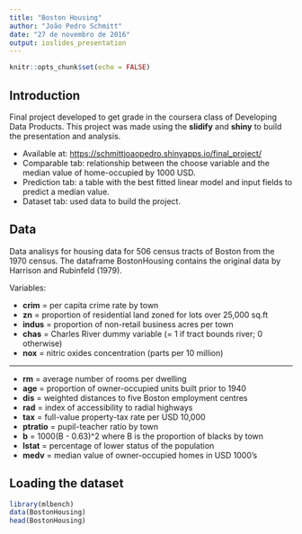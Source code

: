 ```yaml
---
title: "Boston Housing"
author: "João Pedro Schmitt"
date: "27 de novembro de 2016"
output: ioslides_presentation
---
```


```r
knitr::opts_chunk$set(echo = FALSE)
```

## Introduction

Final project developed to get grade in the coursera class of Developing Data Products. This project was made using the **slidify** and **shiny** to build the presentation and analysis.

- Available at: [https://schmittjoaopedro.shinyapps.io/final_project/](https://schmittjoaopedro.shinyapps.io/final_project/)
- Comparable tab: relationship between the choose variable and the median value of home-occupied by 1000 USD.
- Prediction tab: a table with the best fitted linear model and input fields to predict a median value.
- Dataset tab: used data to build the project.

## Data

Data analisys for housing data for 506 census tracts of Boston from the 1970 census. The dataframe BostonHousing contains the original data by Harrison and Rubinfeld (1979).

Variables:

- **crim** = per capita crime rate by town
- **zn** = proportion of residential land zoned for lots over 25,000 sq.ft
- **indus** = proportion of non-retail business acres per town
- **chas** = Charles River dummy variable (= 1 if tract bounds river; 0 otherwise)
- **nox** = nitric oxides concentration (parts per 10 million)

***

- **rm** = average number of rooms per dwelling
- **age** = proportion of owner-occupied units built prior to 1940
- **dis** = weighted distances to five Boston employment centres
- **rad** = index of accessibility to radial highways
- **tax** = full-value property-tax rate per USD 10,000
- **ptratio** = pupil-teacher ratio by town
- **b** = 1000(B - 0.63)^2 where B is the proportion of blacks by town
- **lstat** = percentage of lower status of the population
- **medv** = median value of owner-occupied homes in USD 1000's

## Loading the dataset

```r
library(mlbench)
data(BostonHousing)
head(BostonHousing)
```